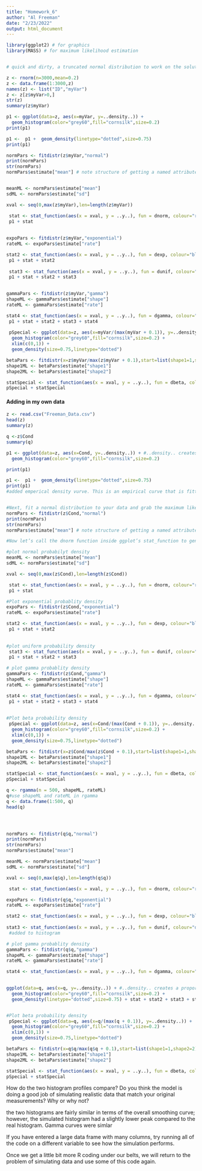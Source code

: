 ```yaml
---
title: "Homework_6"
author: "Al Freeman"
date: "2/23/2022"
output: html_document
---
```


```r
library(ggplot2) # for graphics
library(MASS) # for maximum likelihood estimation


# quick and dirty, a truncated normal distribution to work on the solution set

z <- rnorm(n=3000,mean=0.2)
z <- data.frame(1:3000,z)
names(z) <- list("ID","myVar")
z <- z[z$myVar>0,]
str(z)
summary(z$myVar)
```


```r
p1 <- ggplot(data=z, aes(x=myVar, y=..density..)) +
  geom_histogram(color="grey60",fill="cornsilk",size=0.2) 
print(p1)
```



```r
p1 <-  p1 +  geom_density(linetype="dotted",size=0.75)
print(p1)

normPars <- fitdistr(z$myVar,"normal")
print(normPars)
str(normPars)
normPars$estimate["mean"] # note structure of getting a named attribute


meanML <- normPars$estimate["mean"]
sdML <- normPars$estimate["sd"]

xval <- seq(0,max(z$myVar),len=length(z$myVar))

 stat <- stat_function(aes(x = xval, y = ..y..), fun = dnorm, colour="red", n = length(z$myVar), args = list(mean = meanML, sd = sdML))
 p1 + stat
 
 
expoPars <- fitdistr(z$myVar,"exponential")
rateML <- expoPars$estimate["rate"]

stat2 <- stat_function(aes(x = xval, y = ..y..), fun = dexp, colour="blue", n = length(z$myVar), args = list(rate=rateML))
 p1 + stat + stat2
 
 stat3 <- stat_function(aes(x = xval, y = ..y..), fun = dunif, colour="darkgreen", n = length(z$myVar), args = list(min=min(z$myVar), max=max(z$myVar)))
 p1 + stat + stat2 + stat3
 
```



```r
gammaPars <- fitdistr(z$myVar,"gamma")
shapeML <- gammaPars$estimate["shape"]
rateML <- gammaPars$estimate["rate"]

stat4 <- stat_function(aes(x = xval, y = ..y..), fun = dgamma, colour="brown", n = length(z$myVar), args = list(shape=shapeML, rate=rateML))
 p1 + stat + stat2 + stat3 + stat4
 
 pSpecial <- ggplot(data=z, aes(x=myVar/(max(myVar + 0.1)), y=..density..)) +
  geom_histogram(color="grey60",fill="cornsilk",size=0.2) + 
  xlim(c(0,1)) +
  geom_density(size=0.75,linetype="dotted")

betaPars <- fitdistr(x=z$myVar/max(z$myVar + 0.1),start=list(shape1=1,shape2=2),"beta")
shape1ML <- betaPars$estimate["shape1"]
shape2ML <- betaPars$estimate["shape2"]

statSpecial <- stat_function(aes(x = xval, y = ..y..), fun = dbeta, colour="orchid", n = length(z$myVar), args = list(shape1=shape1ML,shape2=shape2ML))
pSpecial + statSpecial
```

#### Adding in my own data 


```r
z <- read.csv("Freeman_Data.csv")
head(z)
summary(z)

q <-z$Cond
summary(q)

```


```r
p1 <- ggplot(data=z, aes(x=Cond, y=..density..)) + #..density.. creates a proportion 
  geom_histogram(color="grey60",fill="cornsilk",size=0.2) 

print(p1) 
```



```r
p1 <-  p1 +  geom_density(linetype="dotted",size=0.75) 
print(p1)
#added emperical density vurve. This is an empirical curve that is fitted to the data. It does not assume any particular probability distribution, but it smooths out the shape of the histogram


#Next, fit a normal distribution to your data and grab the maximum likelihood estimators of the two parameters of the normal, the mean and the variance:
normPars <- fitdistr(z$Cond,"normal")
print(normPars)
str(normPars)
normPars$estimate["mean"] # note structure of getting a named attribute
```

```r
#Now let’s call the dnorm function inside ggplot’s stat_function to generate the probability density for the normal distribution. Read about stat_function in the help system to see how you can use this to add a smooth function to any ggplot. Note that we first get the maximum likelihood parameters for a normal distribution fitted to thse data by calling fitdistr. Then we pass those parameters (meanML and sdML to stat_function)

#plot normal probabilyt density 
meanML <- normPars$estimate["mean"]
sdML <- normPars$estimate["sd"]

xval <- seq(0,max(z$Cond),len=length(z$Cond))

 stat <- stat_function(aes(x = xval, y = ..y..), fun = dnorm, colour="red", n = length(z$Cond), args = list(mean = meanML, sd = sdML))
 p1 + stat
```

```r
#Plot exponential probablity density  
expoPars <- fitdistr(z$Cond,"exponential")
rateML <- expoPars$estimate["rate"]

stat2 <- stat_function(aes(x = xval, y = ..y..), fun = dexp, colour="blue", n = length(z$Cond), args = list(rate=rateML))
 p1 + stat + stat2
 
 
#plot uniform probability density  
 stat3 <- stat_function(aes(x = xval, y = ..y..), fun = dunif, colour="darkgreen", n = length(z$Cond), args = list(min=min(z$Cond), max=max(z$Cond)))
 p1 + stat + stat2 + stat3
```


```r
# plot gamma probablity density 
gammaPars <- fitdistr(z$Cond,"gamma")
shapeML <- gammaPars$estimate["shape"]
rateML <- gammaPars$estimate["rate"]

stat4 <- stat_function(aes(x = xval, y = ..y..), fun = dgamma, colour="brown", n = length(z$Cond), args = list(shape=shapeML, rate=rateML))
 p1 + stat + stat2 + stat3 + stat4
 
 
#Plot beta probability density 
 pSpecial <- ggplot(data=z, aes(x=Cond/(max(Cond + 0.1)), y=..density..)) +
  geom_histogram(color="grey60",fill="cornsilk",size=0.2) + 
  xlim(c(0,1)) +
  geom_density(size=0.75,linetype="dotted")

betaPars <- fitdistr(x=z$Cond/max(z$Cond + 0.1),start=list(shape1=1,shape2=2),"beta")
shape1ML <- betaPars$estimate["shape1"]
shape2ML <- betaPars$estimate["shape2"]

statSpecial <- stat_function(aes(x = xval, y = ..y..), fun = dbeta, colour="orchid", n = length(z$Comp), args = list(shape1=shape1ML,shape2=shape2ML))
pSpecial + statSpecial
```

```r

q <- rgamma(n = 500, shapeML, rateML)
q#use shapeML and rateML in rgamma 
q <- data.frame(1:500, q)
head(q)




normPars <- fitdistr(q$q,"normal")
print(normPars)
str(normPars)
normPars$estimate["mean"]

meanML <- normPars$estimate["mean"]
sdML <- normPars$estimate["sd"]

xval <- seq(0,max(q$q),len=length(q$q))

 stat <- stat_function(aes(x = xval, y = ..y..), fun = dnorm, colour="red", n = length(q$q), args = list(mean = meanML, sd = sdML)) #added this to histogram

expoPars <- fitdistr(q$q,"exponential")
rateML <- expoPars$estimate["rate"]

stat2 <- stat_function(aes(x = xval, y = ..y..), fun = dexp, colour="blue", n = length(q$q), args = list(rate=rateML)) #added this to histogram
 
stat3 <- stat_function(aes(x = xval, y = ..y..), fun = dunif, colour="darkgreen", n = length(q$q), args = list(min=min(q$q), max=max(q$q)))
 #added to histogram

# plot gamma probablity density 
gammaPars <- fitdistr(q$q,"gamma")
shapeML <- gammaPars$estimate["shape"]
rateML <- gammaPars$estimate["rate"]

stat4 <- stat_function(aes(x = xval, y = ..y..), fun = dgamma, colour="brown", n = length(q$q), args = list(shape=shapeML, rate=rateML))

 
ggplot(data=q, aes(x=q, y=..density..)) + #..density.. creates a proportion 
  geom_histogram(color="grey60",fill="cornsilk",size=0.2) +  
  geom_density(linetype="dotted",size=0.75) + stat + stat2 + stat3 + stat4


#Plot beta probability density 
 pSpecial <- ggplot(data=q, aes(x=q/(max(q + 0.1)), y=..density..)) +
  geom_histogram(color="grey60",fill="cornsilk",size=0.2) + 
  xlim(c(0,1)) +
  geom_density(size=0.75,linetype="dotted")

betaPars <- fitdistr(x=q$q/max(q$q + 0.1),start=list(shape1=1,shape2=2),"beta")
shape1ML <- betaPars$estimate["shape1"]
shape2ML <- betaPars$estimate["shape2"]

statSpecial <- stat_function(aes(x = xval, y = ..y..), fun = dbeta, colour="orchid", n = length(q$q), args = list(shape1=shape1ML,shape2=shape2ML))
pSpecial + statSpecial


```

How do the two histogram profiles compare? Do you think the model is doing a good job of simulating realistic data that match your original measurements? Why or why not?

the two histograms are fairly similar in terms of the overall smoothing curve; however, the simulated histogram had a slightly lower peak compared to the real histogram. Gamma curves were simlar 

If you have entered a large data frame with many columns, try running all of the code on a different variable to see how the simulation performs.


Once we get a little bit more R coding under our belts, we will return to the problem of simulating data and use some of this code again.